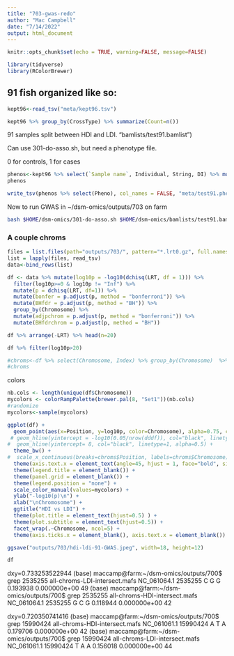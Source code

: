 ```yaml
---
title: "703-gwas-redo"
author: "Mac Campbell"
date: "7/14/2022"
output: html_document
---
```


```r
knitr::opts_chunk$set(echo = TRUE, warning=FALSE, message=FALSE)
```

```r
library(tidyverse)
library(RColorBrewer)
```

## 91 fish organized like so:

```r
kept96<-read_tsv("meta/kept96.tsv")

kept96 %>% group_by(CrossType) %>% summarize(Count=n())
```

91 samples split between HDI and LDI.
"bamlists/test91.bamlist")

Can use 301-do-asso.sh, but need a phenotype file.

0 for controls, 1 for cases      

```r
phenos<-kept96 %>% select(`Sample name`, Individual, String, DI) %>% mutate(Pheno=ifelse(DI=="LowDI",0,1))
phenos

write_tsv(phenos %>% select(Pheno), col_names = FALSE, "meta/test91.pheno")
```


Now to run GWAS in ~/dsm-omics/outputs/703 on farm     

```sh
bash $HOME/dsm-omics/301-do-asso.sh $HOME/dsm-omics/bamlists/test91.bamlist  $HOME/dsm-omics/meta/1mbseqs.txt $HOME/dsm-omics/meta/test91.pheno 
```


### A couple chroms

```r
files = list.files(path="outputs/703/", pattern="*.lrt0.gz", full.names = TRUE)
list = lapply(files, read_tsv)
data<-bind_rows(list)
```
```r
df <- data %>% mutate(log10p = -log10(dchisq(LRT, df = 1))) %>%
  filter(log10p>=0 & log10p != "Inf") %>%
  mutate(p = dchisq(LRT, df=1)) %>%
  mutate(bonfer = p.adjust(p, method = "bonferroni")) %>% 
  mutate(BHfdr = p.adjust(p, method = "BH")) %>%
  group_by(Chromosome) %>%
  mutate(adjpchrom = p.adjust(p, method = "bonferroni")) %>%
  mutate(BHfdrchrom = p.adjust(p, method = "BH"))

df %>% arrange(-LRT) %>% head(n=20)
```


```r
df %>% filter(log10p>20)
```

```r
#chroms<-df %>% select(Chromosome, Index) %>% group_by(Chromosome)  %>% summarize(Position=mean(Index))
#chroms
```
colors      
```r
nb.cols <- length(unique(df$Chromosome))
mycolors <- colorRampPalette(brewer.pal(8, "Set1"))(nb.cols)
#randomize
mycolors<-sample(mycolors)
```

```r
ggplot(df) +
  geom_point(aes(x=Position, y=log10p, color=Chromosome), alpha=0.75, cex=0.5) +
 # geom_hline(yintercept = -log10(0.05/nrow(dddf)), col="black", linetype=2, alpha=0.5) +
#  geom_hline(yintercept= 8, col="black", linetype=1, alpha=0.5) +
  theme_bw() +
#  scale_x_continuous(breaks=chroms$Position, labels=chroms$Chromosome) +
  theme(axis.text.x = element_text(angle=45, hjust = 1, face="bold", size=8)) +
  theme(legend.title = element_blank()) +
  theme(panel.grid = element_blank()) +
  theme(legend.position = "none") +
  scale_color_manual(values=mycolors) +
  ylab("-log10(p)\n") +
  xlab("\nChromosome") +
  ggtitle("HDI vs LDI") +
  theme(plot.title = element_text(hjust=0.5) ) +
  theme(plot.subtitle = element_text(hjust=0.5)) +
  facet_wrap(.~Chromosome, ncol=5) +
  theme(axis.ticks.x = element_blank(), axis.text.x = element_blank())

ggsave("outputs/703/hdi-ldi-91-GWAS.jpeg", width=18, height=12)
```

```r
df
```

dxy=0.733253522944
(base) maccamp@farm:~/dsm-omics/outputs/700$ grep 2535255 all-chroms-LDI-intersect.mafs 
NC_061064.1	2535255	C	G	G	0.193938	0.000000e+00	49
(base) maccamp@farm:~/dsm-omics/outputs/700$ grep 2535255 all-chroms-HDI-intersect.mafs 
NC_061064.1	2535255	G	C	G	0.118944	0.000000e+00	42

dxy=0.720350741416
(base) maccamp@farm:~/dsm-omics/outputs/700$ grep 15990424 all-chroms-HDI-intersect.mafs 
NC_061061.1	15990424	A	T	A	0.179706	0.000000e+00	42
(base) maccamp@farm:~/dsm-omics/outputs/700$ grep 15990424 all-chroms-LDI-intersect.mafs 
NC_061061.1	15990424	T	A	A	0.156018	0.000000e+00	44